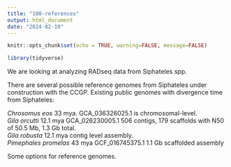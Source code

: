 ```yaml
---
title: "100-references"
output: html_document
date: "2024-02-19"
---
```


```r
knitr::opts_chunk$set(echo = TRUE, warning=FALSE, message=FALSE)
```

```r
library(tidyverse)
```

We are looking at analyzing RADseq data from Siphateles spp.    

There are several possible reference genomes from Siphateles under construction with the CCGP. Existing public genomes with divergence time from Siphateles:     


_Chrosomus eos_ 33 mya.  GCA_036326025.1 is chromosomal-level.    
_Gila orcutti_ 12.1 mya GCA_026230005.1 506 contigs, 179 scaffolds with N50 of 50.5 Mb, 1.3 Gb total.   
_Gila robusta_ 12.1 mya contig level assembly.    
_Pimephales promelas_ 43 mya GCF_016745375.1 1.1 Gb scaffolded assembly

Some options for reference genomes.    